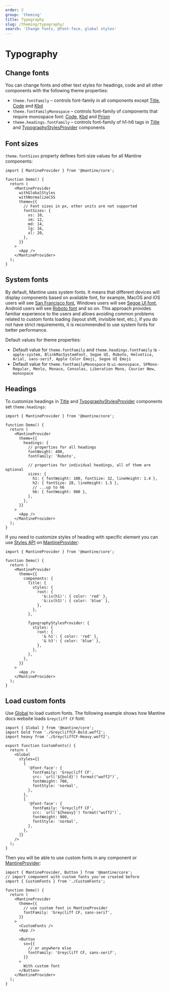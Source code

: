 ```yaml
---
order: 2
group: 'theming'
title: Typography
slug: /theming/typography/
search: 'Change fonts, @font-face, global styles'
---
```



# Typography

## Change fonts

You can change fonts and other text styles for headings, code and all other components with the following theme properties:

- `theme.fontFamily` – controls font-family in all components except [Title](/core/title/), [Code](/core/code/) and [Kbd](/core/kbd/)
- `theme.fontFamilyMonospace` – controls font-family of components that require monospace font: [Code](/core/code/), [Kbd](/core/kbd/) and [Prism](/others/prism/)
- `theme.headings.fontFamily` – controls font-family of h1-h6 tags in [Title](/core/title/) and [TypographyStylesProvider](/core/typography-styles-provider/) components

<Demo data={ThemeDemos.themeFontsExtend} />

## Font sizes

`theme.fontSizes` property defines font-size values for all Mantine components:

```tsx
import { MantineProvider } from '@mantine/core';

function Demo() {
  return (
    <MantineProvider
      withGlobalStyles
      withNormalizeCSS
      theme={{
        // Font sizes in px, other units are not supported
        fontSizes: {
          xs: 10,
          sm: 12,
          md: 14,
          lg: 16,
          xl: 20,
        },
      }}
    >
      <App />
    </MantineProvider>
  );
}
```

## System fonts

By default, Mantine uses system fonts. It means that different devices will display components based on available font,
for example, MacOS and iOS users will see [San Francisco font](https://developer.apple.com/fonts/),
Windows users will see [Segoe UI font](https://docs.microsoft.com/en-us/typography/font-list/segoe-ui),
Android users will see [Roboto font](https://fonts.google.com/specimen/Roboto) and so on.
This approach provides familiar experience to the users and allows avoiding common problems
related to custom fonts loading (layout shift, invisible text, etc.), if you do not have strict
requirements, it is recommended to use system fonts for better performance.

Default values for theme properties:

- Default value for `theme.fontFamily` and `theme.headings.fontFamily` is `-apple-system, BlinkMacSystemFont, Segoe UI, Roboto, Helvetica, Arial, sans-serif, Apple Color Emoji, Segoe UI Emoji`
- Default value for `theme.fontFamilyMonospace` is `ui-monospace, SFMono-Regular, Menlo, Monaco, Consolas, Liberation Mono, Courier New, monospace`

## Headings

To customize headings in [Title](/core/title/) and [TypographyStylesProvider](/core/typography-styles-provider/) components
set `theme.headings`:

```tsx
import { MantineProvider } from '@mantine/core';

function Demo() {
  return (
    <MantineProvider
      theme={{
        headings: {
          // properties for all headings
          fontWeight: 400,
          fontFamily: 'Roboto',

          // properties for individual headings, all of them are optional
          sizes: {
            h1: { fontWeight: 100, fontSize: 32, lineHeight: 1.4 },
            h2: { fontSize: 28, lineHeight: 1.5 },
            // ...up to h6
            h6: { fontWeight: 900 },
          },
        },
      }}
    >
      <App />
    </MantineProvider>
  );
}
```

If you need to customize styles of heading with specific element you can use [Styles API](/styles/styles-api/) on
[MantineProvider](/theming/mantine-provider/):

```tsx
import { MantineProvider } from '@mantine/core';

function Demo() {
  return (
    <MantineProvider
      theme={{
        components: {
          Title: {
            styles: {
              root: {
                '&:is(h1)': { color: 'red' },
                '&:is(h3)': { color: 'blue' },
              },
            },
          },

          TypographyStylesProvider: {
            styles: {
              root: {
                '& h1': { color: 'red' },
                '& h3': { color: 'blue' },
              },
            },
          },
        },
      }}
    >
      <App />
    </MantineProvider>
  );
}
```

## Load custom fonts

Use [Global](/styles/global-styles/) to load custom fonts.
The following example shows how Mantine docs website loads `Greycliff CF` font:

```tsx
import { Global } from '@mantine/core';
import bold from './GreycliffCF-Bold.woff2';
import heavy from './GreycliffCF-Heavy.woff2';

export function CustomFonts() {
  return (
    <Global
      styles={[
        {
          '@font-face': {
            fontFamily: 'Greycliff CF',
            src: `url('${bold}') format("woff2")`,
            fontWeight: 700,
            fontStyle: 'normal',
          },
        },
        {
          '@font-face': {
            fontFamily: 'Greycliff CF',
            src: `url('${heavy}') format("woff2")`,
            fontWeight: 900,
            fontStyle: 'normal',
          },
        },
      ]}
    />
  );
}
```

Then you will be able to use custom fonts in any component or [MantineProvider](/theming/mantine-provider/):

```tsx
import { MantineProvider, Button } from '@mantine/core';
// import component with custom fonts you've created before
import { CustomFonts } from './CustomFonts';

function Demo() {
  return (
    <MantineProvider
      theme={{
        // use custom font in MantineProvider
        fontFamily: 'Greycliff CF, sans-serif',
      }}
    >
      <CustomFonts />
      <App />

      <Button
        sx={{
          // or anywhere else
          fontFamily: 'Greycliff CF, sans-serif',
        }}
      >
        With custom font
      </Button>
    </MantineProvider>
  );
}
```

